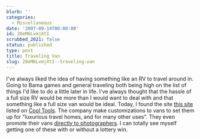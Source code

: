```yaml
---
blurb: ''
categories:
  - Miscellaneous
date: '2007-09-14T00:00:00'
id: 20eM6LvmjXtI
scrubbed_2021: false
status: published
type: post
title: Traveling Van
slug: 20eM6LvmjXtI--traveling-van
---
```


I've always liked the idea of having something like an RV to travel
around in. Going to Bama games and general traveling both being
high on the list of things I'd like to do a little later in life.
I've always thought that the hassle of a full size RV would be more
than I would want to deal with and that something like a full size
van would be ideal. Today, I found the site
[this site](http://www.sportsmobile.com/index.html) listed on
[Cool Tools](http://www.kk.org/cooltools/index.php). The company
make customizations to vans to set them up for "luxurious travel
homes, and for many other uses". They even promote their vans
[directly to photographers](http://www.sportsmobile.com/3_photographers.html).
I can totally see myself getting one of these with or without a
lottery win.
